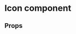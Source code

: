 
<Meta title="Atoms|Icon" component={Icon} />

# Icon component

<Preview>
  <Story name="Icon Story">
    <Icon
      size={select(
        'Size',
        {
          Small: 'S',
          Medium: 'M',
          Large: 'L',
          XLarge: 'XL',
        },
        'L'
      )}
      hasMargin={boolean('Has magin?', false)}
      type={text('Type', 'twitter')}
      margin={number('Margin - px', 30)}
    />
  </Story>
</Preview>

## Props

<Props of={Icon} />
